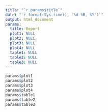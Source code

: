 ```yaml
---
title: "`r params$title`"
date: "`r format(Sys.time(), '%d %B, %Y')`" 
output: html_document
params:
  title: Report
  plot1: NULL
  plot2: NULL
  plot3: NULL
  plot4: NULL
  table1: NULL
  table2: NULL
  table3: NULL
---
```


```r
params$plot1
params$plot2
params$plot3
params$plot4
params$table1
params$table2
params$table3
```